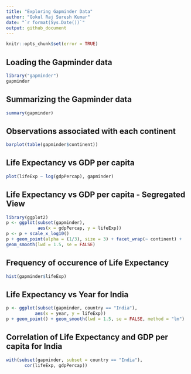 ```yaml
---
title: "Exploring Gapminder Data"
author: "Gokul Raj Suresh Kumar"
date: "`r format(Sys.Date())`"
output: github_document
---
```


```r
knitr::opts_chunk$set(error = TRUE)
```

## Loading the Gapminder data

```r
library("gapminder")
gapminder
```

## Summarizing the Gapminder data

```r
summary(gapminder)
```

## Observations associated with each continent

```r
barplot(table(gapminder$continent))
```

## Life Expectancy vs GDP per capita 

```r
plot(lifeExp ~ log(gdpPercap), gapminder)
```

## Life Expectancy vs GDP per capita - Segregated View

```r
library(ggplot2)
p <- ggplot(subset(gapminder),
            aes(x = gdpPercap, y = lifeExp)) 
p <- p + scale_x_log10()
p + geom_point(alpha = (1/3), size = 3) + facet_wrap(~ continent) + 
geom_smooth(lwd = 1.5, se = FALSE)
```

## Frequency of occurence of Life Expectancy 

```r
hist(gapminder$lifeExp)
```

## Life Expectancy vs Year for India

```r
p <- ggplot(subset(gapminder, country == "India"),
           aes(x = year, y = lifeExp)) 
p + geom_point() + geom_smooth(lwd = 1.5, se = FALSE, method = "lm")
```

## Correlation of Life Expectancy and GDP per capita for India

```r
with(subset(gapminder, subset = country == "India"),
       cor(lifeExp, gdpPercap))
```
